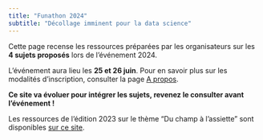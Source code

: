 ```yaml
---
title: "Funathon 2024"
subtitle: "Décollage imminent pour la data science"
---
```


Cette page recense les ressources préparées par les organisateurs sur les __4 sujets proposés__
lors de l'événement 2024.

L'événement aura lieu les __25 et 26 juin__. Pour en savoir plus sur les modalités d'inscription, consulter la page [A propos](/about.qmd).

__Ce site va évoluer pour intégrer les sujets, revenez le consulter avant l'événement !__

Les ressources de l'édition 2023 sur le thème "Du champ à l'assiette" sont disponibles [sur ce site](https://inseefrlab.github.io/funathon2023/).